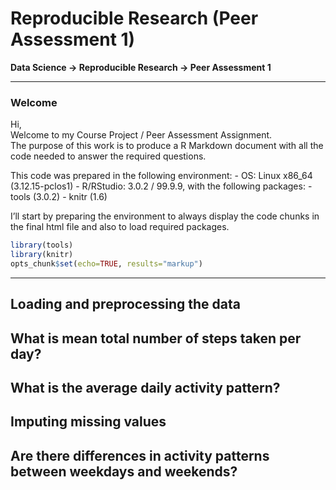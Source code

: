 # Reproducible Research (Peer Assessment 1)  
**Data Science -> Reproducible Research -> Peer Assessment 1**   
   
   
-------------------  

### Welcome  

Hi,  
Welcome to my Course Project / Peer Assessment Assignment.  
The purpose of this work is to produce a R Markdown document with all the code needed to answer the required questions.  
  
This code was prepared in the following environment:
 - OS: Linux x86_64 (3.12.15-pclos1)
 - R/RStudio: 3.0.2 / 99.9.9, with the following packages:
   - tools (3.0.2)
   - knitr (1.6)
  
I'll start by preparing the environment to always display the code chunks in the final html file and also to load required packages.  
```r
library(tools)
library(knitr)
opts_chunk$set(echo=TRUE, results="markup")

```
   
-------------------
## Loading and preprocessing the data


## What is mean total number of steps taken per day?



## What is the average daily activity pattern?



## Imputing missing values



## Are there differences in activity patterns between weekdays and weekends?
